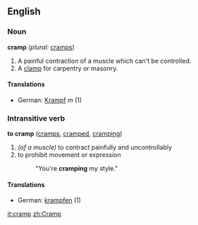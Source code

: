 ==English==

===Noun===
'''cramp'''  (''plural:'' [[cramps]])
#A painful contraction of a muscle which can't be controlled.
#A [[clamp]] for carpentry or masonry.

====Translations====
*German: [[Krampf]] ''m'' (1)

===Intransitive verb===
'''to cramp'''  ([[cramps]], [[cramped]], [[cramping]])
# ''(of a muscle)'' to contract painfully and uncontrollably
# to prohibit movement or expression
#:"You're '''cramping''' my style."

====Translations====
*German: [[krampfen]] (1)

[[it:cramp]]
[[zh:Cramp]]